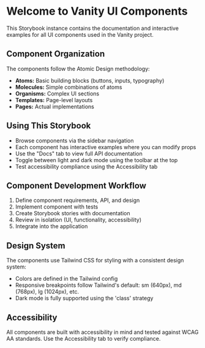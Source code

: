 
<Meta title="Introduction/Welcome" />

# Welcome to Vanity UI Components

This Storybook instance contains the documentation and interactive examples for all UI components used in the Vanity project.

## Component Organization

The components follow the Atomic Design methodology:

- **Atoms:** Basic building blocks (buttons, inputs, typography)
- **Molecules:** Simple combinations of atoms
- **Organisms:** Complex UI sections
- **Templates:** Page-level layouts
- **Pages:** Actual implementations

## Using This Storybook

- Browse components via the sidebar navigation
- Each component has interactive examples where you can modify props
- Use the "Docs" tab to view full API documentation
- Toggle between light and dark mode using the toolbar at the top
- Test accessibility compliance using the Accessibility tab

## Component Development Workflow

1. Define component requirements, API, and design
2. Implement component with tests
3. Create Storybook stories with documentation
4. Review in isolation (UI, functionality, accessibility)
5. Integrate into the application

## Design System

The components use Tailwind CSS for styling with a consistent design system:

- Colors are defined in the Tailwind config
- Responsive breakpoints follow Tailwind's default: sm (640px), md (768px), lg (1024px), etc.
- Dark mode is fully supported using the 'class' strategy

## Accessibility

All components are built with accessibility in mind and tested against WCAG AA standards. Use the Accessibility tab to verify compliance.
